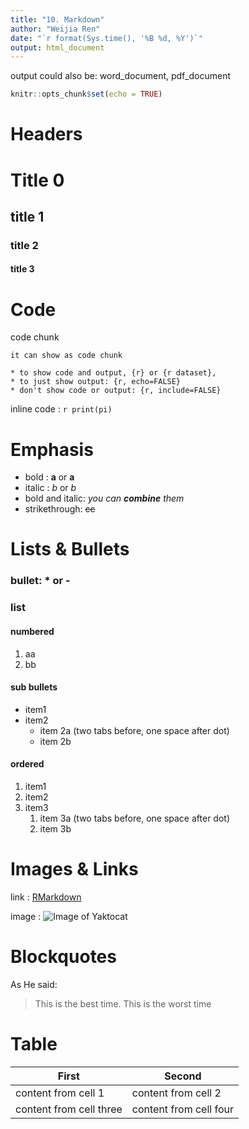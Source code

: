 ```yaml
---
title: "10. Markdown"
author: "Weijia Ren"
date: "`r format(Sys.time(), '%B %d, %Y')`"
output: html_document   
---
```


output could also be: word_document, pdf_document 

```r
knitr::opts_chunk$set(echo = TRUE)
```

# Headers 

# Title 0 
## title 1
### title 2
#### title 3


# Code 

code chunk

``` example 
it can show as code chunk

* to show code and output, {r} or {r dataset}, 
* to just show output: {r, echo=FALSE}
* don't show code or output: {r, include=FALSE} 

```
inline code : `r print(pi)` 

# Emphasis 

* bold    : **a** or __a__
* italic  : *b* or _b_
* bold and italic: *you can **combine** them *
* strikethrough:  ~~cc~~

# Lists & Bullets  
### bullet: * or -   
### list
#### numbered
1. aa
2. bb   

#### sub bullets
* item1
* item2
    * item 2a (two tabs before, one space after dot)
    * item 2b   

#### ordered
1. item1
1. item2
1. item3
    1. item 3a (two tabs before, one space after dot)
    1. item 3b


    
    

# Images & Links

link    :  [RMarkdown](http://rmarkdown.rstudio.com)

image   : 
![Image of Yaktocat](https://octodex.github.com/images/yaktocat.png)

# Blockquotes 

As He said:

> This is the best time. 
> This is the worst time 

# Table 

First | Second
------|--------
content from cell 1|content from cell 2
content from cell three|content from cell four



## 











